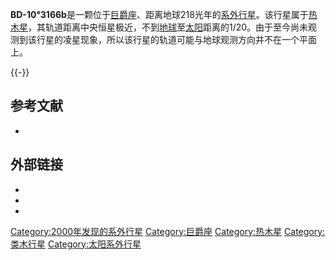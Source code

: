 {{Infobox Planet
| bgcolour = #A0B0FF
| image =
| caption =
| name = BD-10°3166b<ref>{{cite journal | url=http://www.iop.org/EJ/article/0004-637X/646/1/505/64046.html | author=Butler ''et al.'' | title=Catalog of Nearby Exoplanets | journal=The [[Astrophysical_Journal|Astrophysical Journal]] | volume=646 | issue=1 | pages=505–522 | year=2006 | doi=10.1086/504701 | access-date=2009-06-02 | archive-date=2009-05-02 | archive-url=https://www.webcitation.org/5gTrfcenD?url=http://www.iop.org/EJ/article/0004-637X/646/1/505/64046.html | dead-url=no }}</ref>
| parent star = yes
| star = BD-10°3166
| planet = 
| constell = 巨爵座
| distance = 218 ± 32.6光年
| RA = {{RA|10|58|28.7798}}
| DEC = {{DEC|−10|46|13.386}}
| class = G4V
| discovery = yes
| discovery_ref = 
| discoverer = 杰弗里·马西、R·保罗·巴特勒和斯蒂芬·沃格特等人
| discovered = 2000年4月22日
| discovery_method = 视向速度法
| semimajor = 0.0452±0.0026天文单位
| semiminor = 
| orbital_circ = 
| eccentricity = 0.019±0.023
| period = 3.48777±0.00011地球日
| inclination = 
| long_periastron = 334°
| time_periastron = 2,451,171.22±0.69儒略日
| semi-amp = 60.9±1.4m/s
| physical_characteristics = yes
| mean_radius = ~1.078倍木星半径
| density = ~490千克/立方米
| surface_grav = ~10.2m/s<sup>2</sup>
| mass = 
| minimum_mass = 0.458±0.039倍木星质量
| single_temperature = ~1469K
| magnitude =
}}

'''BD-10°3166b'''是一颗位于[[巨爵座|巨爵座]]、距离地球218光年的[[系外行星|系外行星]]。该行星属于[[热木星|热木星]]，其轨道距离中央恒星极近，不到[[地球|地球]]至[[太阳|太阳]]距离的1/20。由于至今尚未观测到该行星的凌星现象，所以该行星的轨道可能与地球观测方向并不在一个平面上。

{{-}}
== 参考文献 ==
{{Reflist|2}}
* {{cite journal | url=http://www.iop.org/EJ/article/0004-637X/545/1/504/51793.html | author=Butler ''et al.'' | title=Planetary Companions to the Metal-Rich Stars BD-10 3166 and HD 52265 | journal=The [[Astrophysical_Journal|Astrophysical Journal]] | year=2000 | volume=545 | issue=1 | pages=504–511 | accessdate=2008-08-16 | doi=10.1086/317796}}

== 外部链接 ==
* {{cite web | url=http://exoplanet.eu/planet.php?p1=BD-10+3166&p2=b | title=Notes for planet BD-10°3166 b | work=The Extrasolar Planets Encyclopaedia | accessdate=2008-08-16 | archive-date=2010-04-07 | archive-url=https://web.archive.org/web/20100407183327/http://exoplanet.eu/planet.php?p1=BD-10+3166&p2=b | dead-url=no }}
* {{cite web | url=http://www.extrasolar.net/planettour.asp?StarCatId=normal&PlanetId=140 | title=BD-10°3166 b | work=Extrasolar Visions | accessdate=2008-08-16 | archive-date=2010-10-09 | archive-url=https://web.archive.org/web/20101009040841/http://extrasolar.net/planettour.asp?StarCatID=normal&PlanetID=140 | dead-url=yes }}
* {{cite web | url=http://media4.obspm.fr/exoplanets/base/etoile.php?nom=BD-10+3166 | title=BD-10°3166 b | work=Exoplanets | accessdate=2008-08-16 | archive-url=https://web.archive.org/web/20091125001307/http://media4.obspm.fr/exoplanets/base/etoile.php?nom=BD-10+3166 | archive-date=2009-11-25 | dead-url=yes }}
{{Sky|10|58|28.7798|-|10|46|13.386|218}}
{{天文小作品}}

[[Category:2000年发现的系外行星|Category:2000年发现的系外行星]]
[[Category:巨爵座|Category:巨爵座]]
[[Category:热木星|Category:热木星]]
[[Category:类木行星|Category:类木行星]]
[[Category:太阳系外行星|Category:太阳系外行星]]